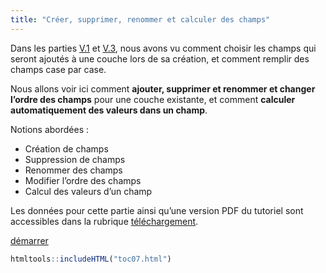 ```yaml
---
title: "Créer, supprimer, renommer et calculer des champs"
---
```


::: {.row}

::: {.content .col-xs-12 .col-sm-8 .col-md-9}

Dans les parties [V.1](05_01_creation_couche.html) et [V.3](05_03_donnees_attrib.html), nous avons vu comment choisir les champs qui seront ajoutés à une couche lors de sa création, et comment remplir des champs case par case.

Nous allons voir ici comment **ajouter, supprimer et renommer et changer l'ordre des champs** pour une couche existante, et comment **calculer automatiquement des valeurs dans un champ**.

Notions abordées :

* Création de champs
* Suppression de champs
* Renommer des champs
* Modifier l'ordre des champs
* Calcul des valeurs d'un champ

Les données pour cette partie ainsi qu'une version PDF du tutoriel sont accessibles dans la rubrique  [téléchargement](telechargement.html).

[démarrer](07_01_creation_suppression.html)

:::

```r
htmltools::includeHTML("toc07.html")
```

:::


